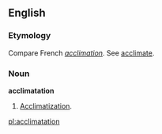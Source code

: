 ==English==

===Etymology===
Compare French ''[[acclimation]]''.  See [[acclimate]].

===Noun===
'''acclimatation'''
# [[Acclimatization]].

[[pl:acclimatation]]